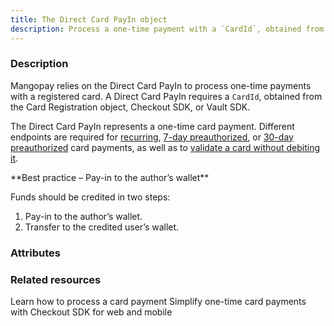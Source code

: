 ```yaml
---
title: The Direct Card PayIn object
description: Process a one-time payment with a `CardId`, obtained from the card registration process
---
```


  
### Description

Mangopay relies on the Direct Card PayIn to process one-time payments with a registered card. A Direct Card PayIn requires a `CardId`, obtained from the Card Registration object, Checkout SDK, or Vault SDK. 

The Direct Card PayIn represents a one-time card payment. Different endpoints are required for [recurring](/api-reference/recurring-card-payins/create-recurring-payin-registration), [7-day preauthorized](/api-reference/preauthorizations/preauthorization-object), or [30-day preauthorized](/api-reference/deposit-preauthorizations/deposit-preauthorization-object) card payments, as well as to [validate a card without debiting it](/api-reference/card-validations/card-validation-object).

<Note>  
**Best practice – Pay-in to the author’s wallet** 
  
Funds should be credited in two steps:  
1. Pay-in to the author’s wallet.  
2. Transfer to the credited user’s wallet.  
</Note>

### Attributes  

<Id />  

<Tag />  

<CreationDate />  

<AuthorId1 />  

<CreditedUserId />  

<DebitedFunds6 />  

<CreditedFunds6 />  

<Fees5 />  

<Status1 />  

<ResultCode />  

<ResultMessage />  

<ExecutionDate />  

<Type />  

<Nature />  

<CreditedWalletId1 />  

<DebitedWalletId1 />  

<PaymentType />  

<ExecutionType />  

<SecureMode />  

<CardId />  

<SecureModeReturnURL />  

<SecureModeRedirectURL />  

<SecureModeNeeded />  

<Culture4 />  

<SecurityInfo />  

<StatementDescriptor />  

<BrowserInfo />  

<IpAddress />  

<Billing1 />  

<Shipping1 />  

<Requested3DSVersion />  

<Applied3DSVersion />  

<RecurringPayinRegistrationId />  

<PreferredCardNetwork />  

<CardInfo />  

<ProfilingAttemptReference />

### Related resources

<CardGroup cols={2}>
    <Card
        title="How to"
        href="/how-to/process-card-payment"
    >
        Learn how to process a card payment
    </Card>
    <Card
        title="Checkout SDK"
        href="/sdks/checkout"
    >
        Simplify one-time card payments with Checkout SDK for web and mobile
    </Card>
</CardGroup>